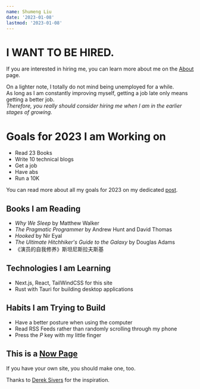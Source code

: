 ```yaml
---
name: Shumeng Liu
date: '2023-01-08'
lastmod: '2023-01-08'
---
```


# I WANT TO BE HIRED.

If you are interested in hiring me, you can learn more about me on the [About](about) page.

On a lighter note, I totally do not mind being unemployed for a while.  
As long as I am constantly improving myself, getting a job late only means getting a better job.  
_Therefore, you really should consider hiring me when I am in the earlier stages of growing._

# Goals for 2023 I am Working on

- Read 23 Books
- Write 10 technical blogs
- Get a job
- Have abs
- Run a 10K

You can read more about all my goals for 2023 on my dedicated [post](blog/goals-2023).

## Books I am Reading

- _Why We Sleep_ by Matthew Walker
- _The Pragmatic Programmer_ by Andrew Hunt and David Thomas
- _Hooked_ by Nir Eyal
- _The Ultimate Hitchhiker's Guide to the Galaxy_ by Douglas Adams
- 《演员的自我修养》斯坦尼斯拉夫斯基

## Technologies I am Learning

- Next.js, React, TailWindCSS for this site
- Rust with Tauri for building desktop applications

## Habits I am Trying to Build

- Have a better posture when using the computer
- Read RSS Feeds rather than randomly scrolling through my phone
- Press the _P_ key with my little finger

## This is a [Now Page](https://nownownow.com/about)

If you have your own site, you should make one, too.

Thanks to [Derek Sivers](https://sive.rs/) for the inspiration.
